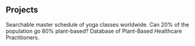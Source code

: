## Projects

<ProjectCard title="Find.Yoga" link="https://find.yoga" bg="linear-gradient(to right, #D4145A 0%, #FBB03B 100%)">
Searchable master schedule of yoga classes worldwide.
</ProjectCard>
<ProjectCard title="80/20 Plants" link="https://8020plants.com" bg="linear-gradient(to right, #662D8C 0%, #ED1E79 100%)">
Can 20% of the population go 80% plant-based?
</ProjectCard>
<ProjectCard title="Plant-Based Doctors" link="https://plantbaseddoctors.org" bg="linear-gradient(to right, #009245 0%, #FCEE21 100%)">
Database of Plant-Based Healthcare Practitioners.
</ProjectCard>